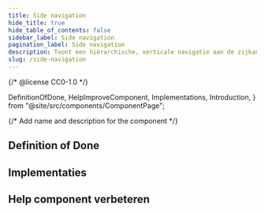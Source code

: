 ```yaml
---
title: Side navigation
hide_title: true
hide_table_of_contents: false
sidebar_label: Side navigation
pagination_label: Side navigation
description: Toont een hiërarchische, verticale navigatie aan de zijkant van een pagina.
slug: /side-navigation
---
```


{/* @license CC0-1.0 */}

  DefinitionOfDone,
  HelpImproveComponent,
  Implementations,
  Introduction,
} from "@site/src/components/ComponentPage";

{/* Add name and description for the component */}


<Introduction component={component} headingLevel={1} description={description} />

## Definition of Done

<DefinitionOfDone component={component} headingLevel={3} />

## Implementaties

<Implementations component={component} headingLevel={3} />

## Help component verbeteren

<HelpImproveComponent component={component} headingLevel={3} />

